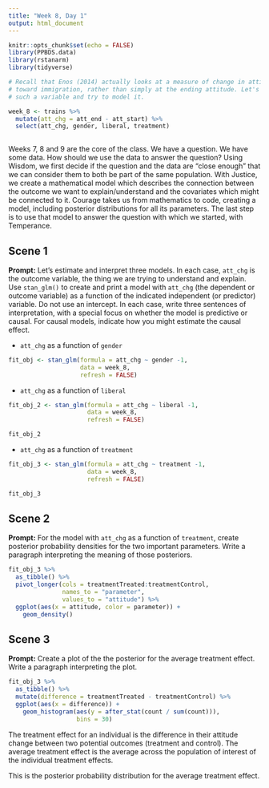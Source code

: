 ```yaml
---
title: "Week 8, Day 1"
output: html_document
---
```


```r
knitr::opts_chunk$set(echo = FALSE)
library(PPBDS.data)
library(rstanarm)
library(tidyverse)

# Recall that Enos (2014) actually looks at a measure of change in attitude
# toward immigration, rather than simply at the ending attitude. Let's create
# such a variable and try to model it.

week_8 <- trains %>% 
  mutate(att_chg = att_end - att_start) %>% 
  select(att_chg, gender, liberal, treatment)
  
```

Weeks 7, 8 and 9 are the core of the class. We have a question. We have some data. How should we use the data to answer the question? Using Wisdom, we first decide if the question and the data are "close enough" that we can consider them to both be part of the same population. With Justice, we create a mathematical model which describes the connection between the outcome we want to explain/understand and the covariates which might be connected to it. Courage takes us from mathematics to code, creating a model, including posterior distributions for all its parameters. The last step is to use that model to answer the question with which we started, with Temperance.




## Scene 1

**Prompt:** Let's estimate and interpret three models. In each case, `att_chg` is the outcome variable, the thing we are trying to understand and explain. Use `stan_glm()` to create and print a model with `att_chg` (the dependent or outcome variable) as a function of the indicated independent (or predictor) variable. Do not use an intercept. In each case, write three sentences of interpretation, with a special focus on whether the model is predictive or causal. For causal models, indicate how you might estimate the causal effect.

* `att_chg` as a function of `gender`

```r
fit_obj <- stan_glm(formula = att_chg ~ gender -1,
                    data = week_8,
                    refresh = FALSE)
```


* `att_chg` as a function of `liberal`

```r
fit_obj_2 <- stan_glm(formula = att_chg ~ liberal -1,
                      data = week_8,
                      refresh = FALSE)

fit_obj_2
```



* `att_chg` as a function of `treatment`

```r
fit_obj_3 <- stan_glm(formula = att_chg ~ treatment -1,
                      data = week_8,
                      refresh = FALSE)

fit_obj_3
```




## Scene 2

**Prompt:** For the model with `att_chg` as a function of `treatment`, create posterior probability densities for the two important parameters. Write a paragraph interpreting the meaning of those posteriors. 

```r
fit_obj_3 %>%
  as_tibble() %>%
  pivot_longer(cols = treatmentTreated:treatmentControl,
               names_to = "parameter",
               values_to = "attitude") %>% 
  ggplot(aes(x = attitude, color = parameter)) +
    geom_density()
```



## Scene 3

**Prompt:** Create a plot of the the posterior for the average treatment effect. Write a paragraph interpreting the plot.

```r
fit_obj_3 %>%
  as_tibble() %>%
  mutate(difference = treatmentTreated - treatmentControl) %>%
  ggplot(aes(x = difference)) +
    geom_histogram(aes(y = after_stat(count / sum(count))),
                   bins = 30)
```

The treatment effect for an individual is the difference in their attitude change between
two potential outcomes (treatment and control). The average treatment effect is the average
across the population of interest of the individual treatment effects.

This is the posterior probability distribution for the average treatment effect.